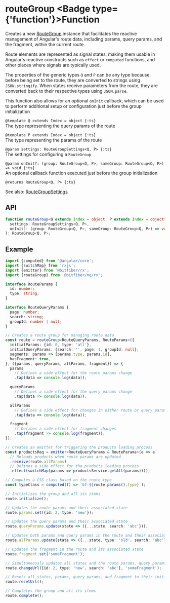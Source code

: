 
# routeGroup <Badge type={'function'}>Function</Badge>

Creates a new [RouteGroup](/store/reference/routeGroup) instance that facilitates the reactive
management of Angular's route data, including params, query params, and the fragment, within
the current route.

Route elements are represented as signal states, making them usable in Angular's
reactive constructs such as `effect` or `computed` functions, and other places where
signals are typically used.

The properties of the generic types `Q` and `P` can be any type because, before being set to
the route, they are converted to strings using `JSON.stringify`. When states receive parameters
from the route, they are converted back to their respective types using `JSON.parse`.

This function also allows for an optional `onInit` callback, which can be used to perform
additional setup or configuration just before the group initialization

`@template Q extends Index = object {:ts}`  
The type representing the query params of the route

`@template P extends Index = object {:ts}`  
The type representing the params of the route

`@param settings: RouteGroupSettings<Q, P> {:ts}`  
The settings for configuring a `RouteGroup`

`@param onInit?: (group: RouteGroup<Q, P>, sameGroup: RouteGroup<Q, P>) => void {:ts}`  
An optional callback function executed just before the group initialization

`@returns RouteGroup<Q, P> {:ts}`

See also: [RouteGroupSettings](/store/reference/routeGroupSettings)

## API

```ts copy
function routeGroup<Q extends Index = object, P extends Index = object>(
  settings: RouteGroupSettings<Q, P>,
  onInit?: (group: RouteGroup<Q, P>, sameGroup: RouteGroup<Q, P>) => void,
): RouteGroup<Q, P>;
```

## Example

```ts copy
import {computed} from '@angular/core';
import {switchMap} from 'rxjs';
import {emitter} from '@bitfiber/rx';
import {routeGroup} from '@bitfiber/ng/rx';

interface RouteParams {
  id: number;
  type: string;
}

interface RouteQueryParams {
  page: number;
  search: string;
  groupId: number | null;
}

// Creates a route group for managing route data
const route = routeGroup<RouteQueryParams, RouteParams>({
  initialParams: {id: 0, type: 'all'},
  initialQueryParams: {search: '', page: 1, groupId: null},
  segments: params => [params.type, params.id],
  hasFragment: true,
}, ({params, queryParams, allParams, fragment}) => {
  params
    // Defines a side effect for the route params change
    .tap(data => console.log(data));

  queryParams
    // Defines a side effect for the query params change
    .tap(data => console.log(data));

  allParams
    // Defines a side effect for changes in either route or query params
    .tap(data => console.log(data));

  fragment
    // Defines a side effect for fragment changes
    .tap(fragment => console.log(fragment));
});

// Creates an emitter for triggering the products loading process
const productsReq = emitter<RouteQueryParams & RouteParams>(e => e
  // Reloads products when route params are updated
  .receive(route.allParams)
  // Defines a side effect for the products loading process
  .effect(switchMap(params => productsService.getAll(params))));

// Computes a CSS class based on the route type
const typeClass = computed(() => `bf-${route.params().type}`);

// Initializes the group and all its items
route.initialize();

// Updates the route params and their associated state
route.params.set({id: 2, type: 'new'});

// Updates the query params and their associated state
route.queryParams.update(state => ({...state, search: 'abc'}));

// Updates both params and query params in the route and their associated states
route.allParams.update(state => ({...state, type: 'old', search: 'abc'}));

// Updates the fragment in the route and its associated state
route.fragment.set('someFragment');

// Simultaneously updates all states and the route params, query params, and fragment
route.changeUrl({id: 2, type: 'new', search: 'abc'}, 'someFragment');

// Resets all states, params, query params, and fragment to their initial values
route.resetUrl();

// Completes the group and all its items
route.complete();
```
